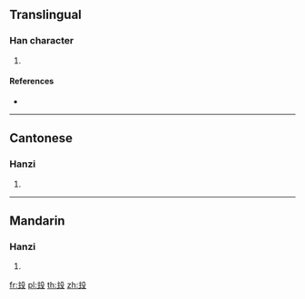 ==Translingual==

===Han character===
{{Han char|rn=79|rad=殳|as=05|sn=9|four=07147|canj=YGHNE|ids=⿰主殳}}

# {{defn|Han|sort=殳05}}

====References====
* {{Han ref|kx=0584.260|dkj=16622|dj=0977.140|hdz=32156.010|uh=6BB6|ud=27574|bh=CF67|bd=53095}}

----

==Cantonese==

===Hanzi===
{{yue-hanzi|jyut=[[zyu3]]|y=jyu3}}

# {{defn|lang=yue|sort=殳05}}

----

==Mandarin==

===Hanzi===
{{cmn-hanzi|pin=[[zhù]] ([[zhu4]])|wg=chu<sup>4</sup>}}

# {{defn|lang=cmn|sort=殳05}}

[[fr:殶]]
[[pl:殶]]
[[th:殶]]
[[zh:殶]]